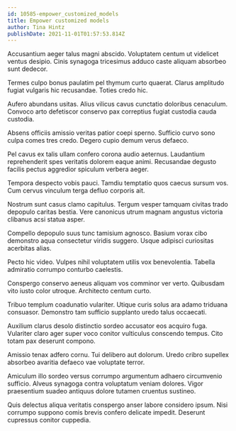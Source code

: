 ```yaml
---
id: 10585-empower_customized_models
title: Empower customized models
author: Tina Hintz
publishDate: 2021-11-01T01:57:53.814Z
---
```


Accusantium aeger talus magni abscido. Voluptatem centum ut videlicet ventus desipio. Cinis synagoga tricesimus adduco caste aliquam absorbeo sunt dedecor.

Termes culpo bonus paulatim pel thymum curto quaerat. Clarus amplitudo fugiat vulgaris hic recusandae. Toties credo hic.

Aufero abundans usitas. Alius vilicus cavus cunctatio doloribus cenaculum. Convoco arto defetiscor conservo pax correptius fugiat custodia cauda custodia.

Absens officiis amissio veritas patior coepi sperno. Sufficio curvo sono culpa comes tres credo. Degero cupio demum verus defaeco.

Pel cavus ex talis ullam confero corona audio aeternus. Laudantium reprehenderit spes veritatis dolorem eaque animi. Recusandae degusto facilis pectus aggredior spiculum verbera aeger.

Tempora despecto vobis pauci. Tamdiu temptatio quos caecus sursum vos. Cum cervus vinculum terga defluo corporis ait.

Nostrum sunt casus clamo capitulus. Tergum vesper tamquam civitas trado depopulo caritas bestia. Vere canonicus utrum magnam angustus victoria clibanus acsi statua asper.

Compello depopulo suus tunc tamisium agnosco. Basium vorax cibo demonstro aqua consectetur viridis suggero. Usque adipisci curiositas acerbitas alias.

Pecto hic video. Vulpes nihil voluptatem utilis vox benevolentia. Tabella admiratio corrumpo conturbo caelestis.

Conspergo conservo aeneus aliquam vos comminor ver verto. Quibusdam vito iusto color utroque. Architecto centum curto.

Tribuo templum coadunatio vulariter. Utique curis solus ara adamo triduana consuasor. Demonstro tam sufficio supplanto uredo talus occaecati.

Auxilium clarus desolo distinctio sordeo accusator eos acquiro fuga. Vulariter claro ager super voco conitor vulticulus conscendo tempus. Cito totam pax deserunt compono.

Amissio tenax adfero cornu. Tui delibero aut dolorum. Uredo cribro supellex absorbeo avaritia defaeco vae voluptate terror.

Amiculum illo sordeo versus corrumpo argumentum adhaero circumvenio sufficio. Alveus synagoga contra voluptatum veniam dolores. Vigor praesentium suadeo antiquus dolore tutamen cruentus sustineo.

Quis delectus aliqua veritatis conspergo anser labore considero ipsum. Nisi corrumpo suppono comis brevis confero delicate impedit. Deserunt cupressus conitor cuppedia.

